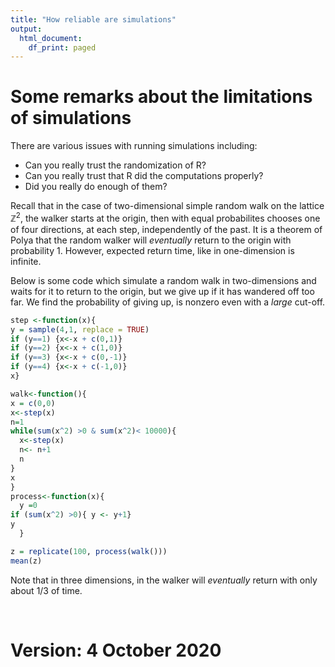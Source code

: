 ```yaml
---
title: "How reliable are simulations"
output:
  html_document:
    df_print: paged
---
```


#  Some remarks about the limitations of simulations


There are various issues with running simulations including:

*  Can you really trust the randomization of R?
*  Can you really trust that R did the computations properly?
*  Did you really do enough of them?  


Recall that in the case of two-dimensional simple random walk on the lattice $\mathbb{Z}^2$, the walker starts at the origin, then with equal probabilites chooses one of four directions, at each step, independently of the past.  It is a theorem of Polya that the random walker will *eventually* return to the origin with probability $1$.  However,  expected return time, like in one-dimension is infinite.    

Below is some code which simulate a random walk in two-dimensions and waits for it to return to the origin, but we give up if it has wandered off too far.  We find the probability of giving up, is nonzero even with  a *large* cut-off.


```r
step <-function(x){
y = sample(4,1, replace = TRUE)
if (y==1) {x<-x + c(0,1)}
if (y==2) {x<-x + c(1,0)}
if (y==3) {x<-x + c(0,-1)}
if (y==4) {x<-x + c(-1,0)}
x}

walk<-function(){
x = c(0,0)
x<-step(x)
n=1
while(sum(x^2) >0 & sum(x^2)< 10000){
  x<-step(x)
  n<- n+1
  n
}
x
}
process<-function(x){
  y =0
if (sum(x^2) >0){ y <- y+1}
y
  }

z = replicate(100, process(walk()))
mean(z)

```

Note that in three dimensions, in the walker will *eventually* return with only about $1/3$ of time. 

<br>

#  Version: 4 October 2020

<br>
<br>
<br>
<br>

